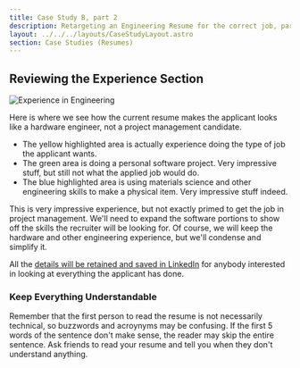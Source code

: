 ```yaml
---
title: Case Study B, part 2
description: Retargeting an Engineering Resume for the correct job, part 2
layout: ../../../layouts/CaseStudyLayout.astro
section: Case Studies (Resumes)
---
```


## Reviewing the Experience Section

![Experience in Engineering](/assets/resumes/eng1/eng-experience.jpg)

Here is where we see how the current resume makes the applicant looks like a hardware engineer, not a project management candidate. 
* The yellow highlighted area is actually experience doing the type of job the applicant wants.
* The green area is doing a personal software project. Very impressive stuff, but still not what the applied job would do.
* The blue highlighted area is using materials science and other engineering skills to make a physical item. Very impressive stuff indeed.

This is very impressive experience, but not exactly primed to get the job in project management. We'll need to expand the software portions to show off the skills the recruiter will be looking for. Of course, we will keep the hardware and other engineering experience, but we'll condense and simplify it. 

All the [details will be retained and saved in LinkedIn](/en/resume/tips/use-linkedin) for anybody interested in looking at everything the applicant has done.

### Keep Everything Understandable

Remember that the first person to read the resume is not necessarily technical, so buzzwords and acroynyms may be confusing. If the first 5 words of the sentence don't make sense, the reader may skip the entire sentence. Ask friends to read your resume and tell you when they don't understand anything.

